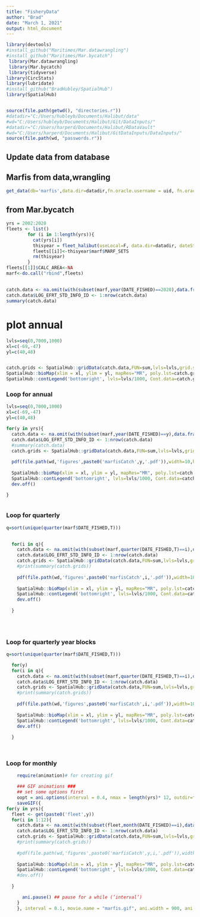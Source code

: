 ```yaml
---
title: "FisheryData"
author: "Brad"
date: "March 1, 2021"
output: html_document
---
```


```r
library(devtools)
#install_github("Maritimes/Mar.datawrangling")
#install_github("Maritimes/Mar.bycatch")
 library(Mar.datawrangling)
 library(Mar.bycatch)
 library(tidyverse)
library(CircStats)
library(lubridate)
#install_github("BradHubley/SpatialHub")
library(SpatialHub)


source(file.path(getwd(), "directories.r"))
#datadir="C:/Users/hubleyb/Documents/Halibut/data"
#wd="C:/Users/hubleyb/Documents/Halibut/Git/DataInputs/"
#datadir="C:/Users/harperd/Documents/Halibut/RDataVault"
#wd="C:/Users/harperd/Documents/Halibut/GitDataInputs/DataInputs/"
source(file.path(wd, "passwords.r"))

```

## Update data from database 
## Marfis from data,wrangling
```r

get_data(db='marfis',data.dir=datadir,fn.oracle.username = uid, fn.oracle.password = pwd, fn.oracle.dsn = 'ptran',usepkg='roracle',force.extract=T)


```

## from Mar.bycatch
```r
yrs = 2002:2020
fleets <- list()
        for (i in 1:length(yrs)){
          cat(yrs[i])
          thisyear = fleet_halibut(useLocal=F, data.dir=datadir, dateStart=paste0(yrs[i],'-01-01'), dateEnd=paste0(yrs[i],'-12-31'), keepSurveyTrips=T, oracle.username=uid, oracle.password=pwd, oracle.dsn='ptran',usepkg="roracle")
          fleets[[i]]<-thisyear$marf$MARF_SETS
          rm(thisyear)
        }
fleets[[1]]$CALC_AREA<-NA
marf<-do.call("rbind",fleets)


```

##
```r
catch.data <- na.omit(with(subset(marf,year(DATE_FISHED)==2020),data.frame(LOG_EFRT_STD_INFO_ID,LONGITUDE,LATITUDE,RND_WEIGHT_KGS)))
catch.data$LOG_EFRT_STD_INFO_ID <- 1:nrow(catch.data)
summary(catch.data)

```

# plot annual
```r

lvls=seq(0,7000,1000)
xl=c(-69,-47)
yl=c(40,48)


catch.grids <- SpatialHub::gridData(catch.data,FUN=sum,lvls=lvls,grid.size=20)
SpatialHub::bioMap(xlim = xl, ylim = yl, mapRes="MR", poly.lst=catch.grids)
SpatialHub::contLegend('bottomright', lvls=lvls/1000, Cont.data=catch.grids, title="MT",cex=.7)

```

### Loop for annual

```r

lvls=seq(0,7000,1000)
xl=c(-69,-47)
yl=c(40,48)

for(y in yrs){
  catch.data <- na.omit(with(subset(marf,year(DATE_FISHED)==y),data.frame(LOG_EFRT_STD_INFO_ID,LONGITUDE,LATITUDE,RND_WEIGHT_KGS)))
  catch.data$LOG_EFRT_STD_INFO_ID <- 1:nrow(catch.data)
  #summary(catch.data)
  catch.grids <- SpatialHub::gridData(catch.data,FUN=sum,lvls=lvls,grid.size=20)
  
  pdf(file.path(wd,'figures',paste0('marfisCatch',y,'.pdf')),width=10,height=7)
  
  SpatialHub::bioMap(xlim = xl, ylim = yl, mapRes="MR", poly.lst=catch.grids)
  SpatialHub::contLegend('bottomright', lvls=lvls/1000, Cont.data=catch.grids, title="MT",cex=0.8)
  dev.off()

}



```


### Loop for quarterly

```r
q=sort(unique(quarter(marf$DATE_FISHED,T)))

  
  for(i in q){
    catch.data <- na.omit(with(subset(marf,quarter(DATE_FISHED,T)==i),data.frame(LOG_EFRT_STD_INFO_ID,LONGITUDE,LATITUDE,RND_WEIGHT_KGS)))
    catch.data$LOG_EFRT_STD_INFO_ID <- 1:nrow(catch.data)
    catch.grids <- SpatialHub::gridData(catch.data,FUN=sum,lvls=lvls,grid.size=20)
    #print(summary(catch.grids))
    
    pdf(file.path(wd,'figures',paste0('marfisCatch',i,'.pdf')),width=10,height=7)
    
    SpatialHub::bioMap(xlim = xl, ylim = yl, mapRes="MR", poly.lst=catch.grids,title = q)
    SpatialHub::contLegend('bottomright', lvls=lvls/1000, Cont.data=catch.grids, title="MT",cex=0.8)
    dev.off()
    
  }

	



```

### Loop for quarterly year blocks

```r
q=sort(unique(quarter(marf$DATE_FISHED,T)))

  for(y)
  for(i in q){
    catch.data <- na.omit(with(subset(marf,quarter(DATE_FISHED,T)==i),data.frame(LOG_EFRT_STD_INFO_ID,LONGITUDE,LATITUDE,RND_WEIGHT_KGS)))
    catch.data$LOG_EFRT_STD_INFO_ID <- 1:nrow(catch.data)
    catch.grids <- SpatialHub::gridData(catch.data,FUN=sum,lvls=lvls,grid.size=20)
    #print(summary(catch.grids))
    
    pdf(file.path(wd,'figures',paste0('marfisCatch',i,'.pdf')),width=10,height=7)
    
    SpatialHub::bioMap(xlim = xl, ylim = yl, mapRes="MR", poly.lst=catch.grids,title = q)
    SpatialHub::contLegend('bottomright', lvls=lvls/1000, Cont.data=catch.grids, title="MT",cex=0.8)
    dev.off()
    
  }

	

```
### Loop for monthly

```r
	require(animation)# for creating gif

	### GIF animations ###
	## set some options first
	oopt = ani.options(interval = 0.4, nmax = length(yrs)* 12, outdir=file.path(wd,'figures'))
	saveGIF({
for(y in yrs){
  fleet <- get(paste0('fleet',y))
  for(i in 1:12){
    catch.data <- na.omit(with(subset(fleet,month(DATE_FISHED)==i),data.frame(LOG_EFRT_STD_INFO_ID,LONGITUDE,LATITUDE,RND_WEIGHT_KGS)))
    catch.data$LOG_EFRT_STD_INFO_ID <- 1:nrow(catch.data)
    catch.grids <- SpatialHub::gridData(catch.data,FUN=sum,lvls=lvls,grid.size=20)
    #print(summary(catch.grids))
    
    #pdf(file.path(wd,'figures',paste0('marfisCatch',y,i,'.pdf')),width=10,height=7)
    
    SpatialHub::bioMap(xlim = xl, ylim = yl, mapRes="MR", poly.lst=catch.grids,title = paste(month(i,label=T),y))
    SpatialHub::contLegend('bottomright', lvls=lvls/1000, Cont.data=catch.grids, title="MT",cex=0.8)
    #dev.off()
    
  }

	  ani.pause() ## pause for a while (’interval’)
	}
	}, interval = 0.1, movie.name = "marfis.gif", ani.width = 900, ani.height = 600)



```


